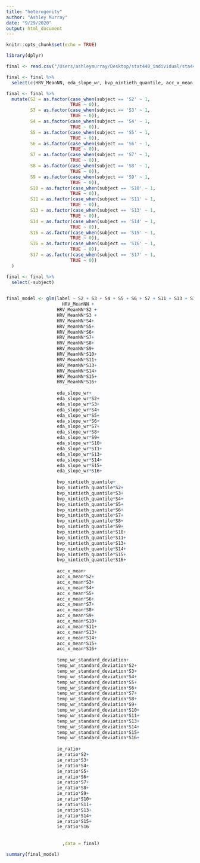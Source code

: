 ```yaml
---
title: "heterogenity"
author: "Ashley Murray"
date: "9/29/2020"
output: html_document
---
```


```r
knitr::opts_chunk$set(echo = TRUE)
```

```r
library(dplyr)
```

```r
final <- read.csv("/Users/ashleymurray/Desktop/stat440_individual/sta440-case2/final.csv")
```

```r
final <- final %>%
  select(c(HRV_MeanNN, eda_slope_wr, bvp_nintieth_quantile, acc_x_mean, temp_wr_standard_deviation, ie_ratio, label, subject))
```

```r
final <- final %>%
  mutate(S2 = as.factor(case_when(subject == 'S2' ~ 1, 
                        TRUE ~ 0)),
         S3 = as.factor(case_when(subject == 'S3' ~ 1,
                        TRUE ~ 0)),
         S4 = as.factor(case_when(subject == 'S4' ~ 1,
                        TRUE ~ 0)),
         S5 = as.factor(case_when(subject == 'S5' ~ 1,
                        TRUE ~ 0)),
         S6 = as.factor(case_when(subject == 'S6' ~ 1,
                        TRUE ~ 0)),
         S7 = as.factor(case_when(subject == 'S7' ~ 1,
                        TRUE ~ 0)),
         S8 = as.factor(case_when(subject == 'S8' ~ 1,
                        TRUE ~ 0)),
         S9 = as.factor(case_when(subject == 'S9' ~ 1,
                        TRUE ~ 0)),
         S10 = as.factor(case_when(subject == 'S10' ~ 1,
                        TRUE ~ 0)),
         S11 = as.factor(case_when(subject == 'S11' ~ 1,
                        TRUE ~ 0)),
         S13 = as.factor(case_when(subject == 'S13' ~ 1,
                        TRUE ~ 0)),
         S14 = as.factor(case_when(subject == 'S14' ~ 1,
                        TRUE ~ 0)),
         S15 = as.factor(case_when(subject == 'S15' ~ 1,
                        TRUE ~ 0)),
         S16 = as.factor(case_when(subject == 'S16' ~ 1,
                        TRUE ~ 0)),
         S17 = as.factor(case_when(subject == 'S17' ~ 1,
                        TRUE ~ 0))
  )

final <- final %>%
  select(-subject)
         
```

```r
final_model <- glm(label ~ S2 + S3 + S4 + S5 + S6 + S7 + S11 + S13 + S14 + S15 + S16 + S17 +
                     HRV_MeanNN +
                   HRV_MeanNN*S2 +
                   HRV_MeanNN*S3 +
                   HRV_MeanNN*S4+
                   HRV_MeanNN*S5+
                   HRV_MeanNN*S6+
                   HRV_MeanNN*S7+
                   HRV_MeanNN*S8+
                   HRV_MeanNN*S9+
                   HRV_MeanNN*S10+
                   HRV_MeanNN*S11+
                   HRV_MeanNN*S13+
                   HRV_MeanNN*S14+
                   HRV_MeanNN*S15+
                   HRV_MeanNN*S16+
                   
                   eda_slope_wr+
                   eda_slope_wr*S2+
                   eda_slope_wr*S3+
                   eda_slope_wr*S4+
                   eda_slope_wr*S5+
                   eda_slope_wr*S6+
                   eda_slope_wr*S7+
                   eda_slope_wr*S8+
                   eda_slope_wr*S9+
                   eda_slope_wr*S10+
                   eda_slope_wr*S11+
                   eda_slope_wr*S13+
                   eda_slope_wr*S14+
                   eda_slope_wr*S15+
                   eda_slope_wr*S16+
                   
                   bvp_nintieth_quantile+
                   bvp_nintieth_quantile*S2+
                   bvp_nintieth_quantile*S3+
                   bvp_nintieth_quantile*S4+
                   bvp_nintieth_quantile*S5+
                   bvp_nintieth_quantile*S6+
                   bvp_nintieth_quantile*S7+
                   bvp_nintieth_quantile*S8+
                   bvp_nintieth_quantile*S9+
                   bvp_nintieth_quantile*S10+
                   bvp_nintieth_quantile*S11+
                   bvp_nintieth_quantile*S13+
                   bvp_nintieth_quantile*S14+
                   bvp_nintieth_quantile*S15+
                   bvp_nintieth_quantile*S16+
                   
                   acc_x_mean+
                   acc_x_mean*S2+
                   acc_x_mean*S3+
                   acc_x_mean*S4+
                   acc_x_mean*S5+
                   acc_x_mean*S6+
                   acc_x_mean*S7+
                   acc_x_mean*S8+
                   acc_x_mean*S9+
                   acc_x_mean*S10+
                   acc_x_mean*S11+
                   acc_x_mean*S13+
                   acc_x_mean*S14+
                   acc_x_mean*S15+
                   acc_x_mean*S16+
                   
                   temp_wr_standard_deviation+
                   temp_wr_standard_deviation*S2+
                   temp_wr_standard_deviation*S3+
                   temp_wr_standard_deviation*S4+
                   temp_wr_standard_deviation*S5+
                   temp_wr_standard_deviation*S6+
                   temp_wr_standard_deviation*S7+
                   temp_wr_standard_deviation*S8+
                   temp_wr_standard_deviation*S9+
                   temp_wr_standard_deviation*S10+
                   temp_wr_standard_deviation*S11+
                   temp_wr_standard_deviation*S13+
                   temp_wr_standard_deviation*S14+
                   temp_wr_standard_deviation*S15+
                   temp_wr_standard_deviation*S16+
                   
                   ie_ratio+
                   ie_ratio*S2+
                   ie_ratio*S3+
                   ie_ratio*S4+
                   ie_ratio*S5+
                   ie_ratio*S6+
                   ie_ratio*S7+
                   ie_ratio*S8+
                   ie_ratio*S9+
                   ie_ratio*S10+
                   ie_ratio*S11+
                   ie_ratio*S13+
                   ie_ratio*S14+
                   ie_ratio*S15+
                   ie_ratio*S16
                   
                     
                     ,data = final)
```

```r
summary(final_model)
```